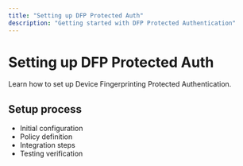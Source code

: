 ```yaml
---
title: "Setting up DFP Protected Auth"
description: "Getting started with DFP Protected Authentication"
---
```


# Setting up DFP Protected Auth

Learn how to set up Device Fingerprinting Protected Authentication.

## Setup process

- Initial configuration
- Policy definition
- Integration steps
- Testing verification
